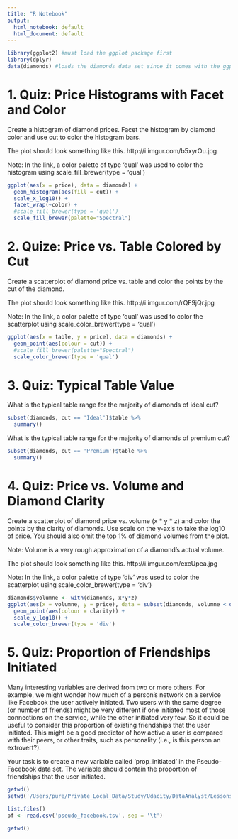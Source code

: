 ```yaml
---
title: "R Notebook"
output:
  html_notebook: default
  html_document: default
---
```


```r
library(ggplot2) #must load the ggplot package first
library(dplyr)
data(diamonds) #loads the diamonds data set since it comes with the ggplot package
```

# 1. Quiz: Price Histograms with Facet and Color

Create a histogram of diamond prices. Facet the histogram by diamond color and use cut to color the histogram bars.

The plot should look something like this. http://i.imgur.com/b5xyrOu.jpg

Note: In the link, a color palette of type 'qual' was used to color the histogram using scale_fill_brewer(type = 'qual')

```r
ggplot(aes(x = price), data = diamonds) +
  geom_histogram(aes(fill = cut)) +
  scale_x_log10() +
  facet_wrap(~color) +
  #scale_fill_brewer(type = 'qual')
  scale_fill_brewer(palette="Spectral")
```

# 2. Quize: Price vs. Table Colored by Cut

Create a scatterplot of diamond price vs. table and color the points by the cut of the diamond.

The plot should look something like this. http://i.imgur.com/rQF9jQr.jpg

Note: In the link, a color palette of type 'qual' was used to color the scatterplot using scale_color_brewer(type = 'qual')

```r
ggplot(aes(x = table, y = price), data = diamonds) +
  geom_point(aes(colour = cut)) +
  #scale_fill_brewer(palette="Spectral")
  scale_color_brewer(type = 'qual')
```

# 3. Quiz: Typical Table Value

What is the typical table range for the majority of diamonds of ideal cut?

```r
subset(diamonds, cut == 'Ideal')$table %>%
  summary()
```

What is the typical table range for the majority of diamonds of premium cut?

```r
subset(diamonds, cut == 'Premium')$table %>%
  summary()
```

# 4. Quiz: Price vs. Volume and Diamond Clarity

Create a scatterplot of diamond price vs. volume (x \* y \* z) and color the points by the clarity of diamonds. Use scale on the y-axis to take the log10 of price. You should also omit the top 1% of diamond volumes from the plot.

Note: Volume is a very rough approximation of a diamond's actual volume.

The plot should look something like this. http://i.imgur.com/excUpea.jpg

Note: In the link, a color palette of type 'div' was used to color the scatterplot using scale_color_brewer(type = 'div')

```r
diamonds$volumne <- with(diamonds, x*y*z)
ggplot(aes(x = volumne, y = price), data = subset(diamonds, volumne < quantile(volumne, probs = .99))) +
  geom_point(aes(colour = clarity)) +
  scale_y_log10() +
  scale_color_brewer(type = 'div')
```

# 5. Quiz: Proportion of Friendships Initiated

Many interesting variables are derived from two or more others. For example, we might wonder how much of a person's network on a service like Facebook the user actively initiated. Two users with the same degree (or number of friends) might be very different if one initiated most of those connections on the service, while the other initiated very few. So it could be useful to consider this proportion of existing friendships that the user initiated. This might be a good predictor of how active a user is compared with their peers, or other traits, such as personality (i.e., is this person an extrovert?).

Your task is to create a new variable called 'prop_initiated' in the Pseudo-Facebook data set. The variable should contain the proportion of friendships that the user initiated.

```r
getwd()
setwd('/Users/pure/Private_Local_Data/Study/Udacity/DataAnalyst/Lessons/4.\ Exploratory\ Data\ Analysis/eda-course-materials/lesson3/')

list.files()
pf <- read.csv('pseudo_facebook.tsv', sep = '\t')
```

```r
getwd()
```

